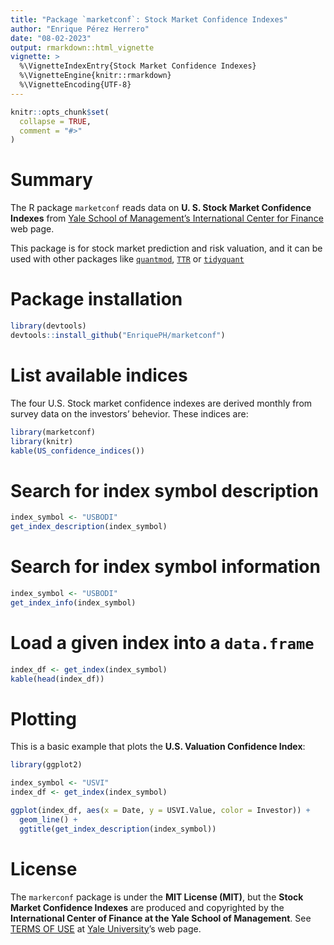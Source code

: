 ```yaml
---
title: "Package `marketconf`: Stock Market Confidence Indexes"
author: "Enrique Pérez Herrero"
date: "08-02-2023"
output: rmarkdown::html_vignette
vignette: >
  %\VignetteIndexEntry{Stock Market Confidence Indexes}
  %\VignetteEngine{knitr::rmarkdown}
  %\VignetteEncoding{UTF-8}
---
```


```r
knitr::opts_chunk$set(
  collapse = TRUE,
  comment = "#>"
)
```

# Summary

The R package `marketconf` reads data on **U. S. Stock Market Confidence
Indexes** from [Yale School of Management's International Center for
Finance](https://som.yale.edu/faculty-research/our-centers-initiatives/international-center-finance/data/stock-market-confidence)
web page.

This package is for stock market prediction and risk valuation, and
it can be used with other packages like [`quantmod`](https://cran.r-project.org/web/packages/quantmod/index.html), [`TTR`](https://cran.r-project.org/web/packages/TTR/index.html) or [`tidyquant`](https://cran.r-project.org/web/packages/tidyquant/index.html)


# Package installation

```r
library(devtools)
devtools::install_github("EnriquePH/marketconf")
```

# List available indices

The four U.S. Stock market confidence indexes are derived monthly from
survey data on the investors' behevior. These indices are:

```r
library(marketconf)
library(knitr)
kable(US_confidence_indices())
```


# Search for index symbol description
```r
index_symbol <- "USBODI"
get_index_description(index_symbol)
```
# Search for index symbol information

```r
index_symbol <- "USBODI"
get_index_info(index_symbol)
```

# Load a given index into a `data.frame`

```r
index_df <- get_index(index_symbol)
kable(head(index_df))
```


# Plotting

This is a basic example that plots the __U.S. Valuation Confidence Index__:

```r
library(ggplot2)

index_symbol <- "USVI"
index_df <- get_index(index_symbol)

ggplot(index_df, aes(x = Date, y = USVI.Value, color = Investor)) +
  geom_line() +
  ggtitle(get_index_description(index_symbol))
```


# License

The `markerconf` package is under the **MIT License (MIT)**, but the 
__Stock Market Confidence Indexes__ are produced and copyrighted by the
__International Center of Finance at the Yale School of Management__.
See [TERMS OF USE](https://som.yale.edu/faculty-research/centers-initiatives/international-center-for-finance/data/stock-market-confidence-indices/stock-market-confidence-indices) at [Yale University](https://som.yale.edu/)'s web page.
